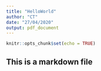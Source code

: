 ```yaml
---
title: "HelloWorld"
author: "CT"
date: "27/04/2020"
output: pdf_document
---
```


```r
knitr::opts_chunk$set(echo = TRUE)
```

## This is a markdown file